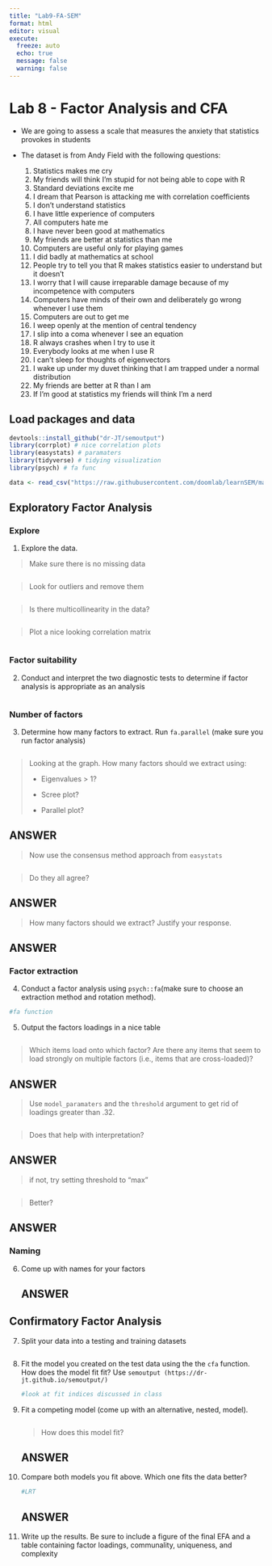 ```yaml
---
title: "Lab9-FA-SEM"
format: html
editor: visual
execute:
  freeze: auto
  echo: true
  message: false
  warning: false
---
```


# Lab 8 - Factor Analysis and CFA

-   We are going to assess a scale that measures the anxiety that statistics provokes in students

-   The dataset is from Andy Field with the following questions:

    1.  Statistics makes me cry
    2.  My friends will think I'm stupid for not being able to cope with R
    3.  Standard deviations excite me
    4.  I dream that Pearson is attacking me with correlation coefficients
    5.  I don't understand statistics
    6.  I have little experience of computers
    7.  All computers hate me
    8.  I have never been good at mathematics
    9.  My friends are better at statistics than me
    10. Computers are useful only for playing games
    11. I did badly at mathematics at school
    12. People try to tell you that R makes statistics easier to understand but it doesn't
    13. I worry that I will cause irreparable damage because of my incompetence with computers
    14. Computers have minds of their own and deliberately go wrong whenever I use them
    15. Computers are out to get me
    16. I weep openly at the mention of central tendency
    17. I slip into a coma whenever I see an equation
    18. R always crashes when I try to use it
    19. Everybody looks at me when I use R
    20. I can't sleep for thoughts of eigenvectors
    21. I wake up under my duvet thinking that I am trapped under a normal distribution
    22. My friends are better at R than I am
    23. If I'm good at statistics my friends will think I'm a nerd

## Load packages and data

```r
devtools::install_github("dr-JT/semoutput")
library(corrplot) # nice correlation plots
library(easystats) # paramaters
library(tidyverse) # tidying visualization
library(psych) # fa func

```

```r

data <- read_csv("https://raw.githubusercontent.com/doomlab/learnSEM/master/vignettes/data/lecture_efa.csv")

```

## Exploratory Factor Analysis

### Explore

1.  Explore the data.

> Make sure there is no missing data

```r

```

> Look for outliers and remove them

```r

```

> Is there multicollinearity in the data?

```r

```

> Plot a nice looking correlation matrix

```r

```

### Factor suitability

2.  Conduct and interpret the two diagnostic tests to determine if factor analysis is appropriate as an analysis

```r

```

### Number of factors

3.  Determine how many factors to extract. Run `fa.parallel` (make sure you run factor analysis)

```r

```

> Looking at the graph. How many factors should we extract using:
>
> -   Eigenvalues \> 1?
>
> -   Scree plot?
>
> -   Parallel plot?

::: callout-note
## ANSWER
:::

> Now use the consensus method approach from `easystats`

```r

```

> Do they all agree?

::: callout-note
## ANSWER
:::

> How many factors should we extract? Justify your response.

::: callout-note
## ANSWER
:::

### Factor extraction

4.  Conduct a factor analysis using `psych::fa`(make sure to choose an extraction method and rotation method).

```r
#fa function

```

5.  Output the factors loadings in a nice table

```r

```

> Which items load onto which factor? Are there any items that seem to load strongly on multiple factors (i.e., items that are cross-loaded)?

::: callout-note
## ANSWER
:::

> Use `model_paramaters` and the `threshold` argument to get rid of loadings greater than .32.

```r

```

> Does that help with interpretation?

::: callout-note
## ANSWER
:::

> if not, try setting threshold to "max"

```r

```

> Better?

::: callout-note
## ANSWER
:::

### Naming 

6.  Come up with names for your factors

    ::: callout-note
    ## ANSWER
    :::

## Confirmatory Factor Analysis

7.  Split your data into a testing and training datasets

    ```r
    ```

8.  Fit the model you created on the test data using the the `cfa` function. How does the model fit fit? Use `semoutput (https://dr-jt.github.io/semoutput/)`

    ```r
    #look at fit indices discussed in class 
    ```

9.  Fit a competing model (come up with an alternative, nested, model).

    ```r

    ```

    > How does this model fit?

    ::: callout-note
    ## ANSWER
    :::

10. Compare both models you fit above. Which one fits the data better?

    ```r
    #LRT 
    ```

    ::: callout-note
    ## ANSWER
    :::

11. Write up the results. Be sure to include a figure of the final EFA and a table containing factor loadings, communality, uniqueness, and complexity
